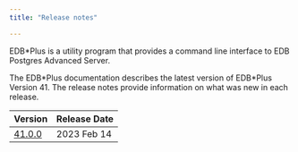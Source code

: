 ```yaml
---
title: "Release notes"

---
```


EDB\*Plus is a utility program that provides a command line interface to EDB Postgres Advanced Server.

The EDB\*Plus documentation describes the latest version of EDB\*Plus Version 41. The release notes provide information on what was new in each release. 

|                Version                | Release Date |
| ------------------------------------- | ------------ |
| [41.0.0](edbplus_41.0_rel_notes.mdx) | 2023 Feb 14  |
